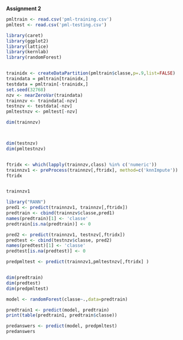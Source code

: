 **Assignment 2**
```r
pmltrain <- read.csv('pml-training.csv')
pmltest <- read.csv('pml-testing.csv')

library(caret)
library(ggplot2)
library(lattice)
library(kernlab)
library(randomForest)


trainidx <- createDataPartition(pmltrain$classe,p=.9,list=FALSE)
traindata = pmltrain[trainidx,]
testdata = pmltrain[-trainidx,]
set.seed(32768)
nzv <- nearZeroVar(traindata)
trainnzv <- traindata[-nzv]
testnzv <- testdata[-nzv]
pmltestnzv <- pmltest[-nzv]

dim(trainnzv)



dim(testnzv)
dim(pmltestnzv)


ftridx <- which(lapply(trainnzv,class) %in% c('numeric'))
trainnzv1 <- preProcess(trainnzv[,ftridx], method=c('knnImpute'))
ftridx


trainnzv1

library("RANN")
pred1 <- predict(trainnzv1, trainnzv[,ftridx])
predtrain <- cbind(trainnzv$classe,pred1)
names(predtrain)[1] <- 'classe'
predtrain[is.na(predtrain)] <- 0

pred2 <- predict(trainnzv1, testnzv[,ftridx])
predtest <- cbind(testnzv$classe, pred2)
names(predtest)[1] <- 'classe'
predtest[is.na(predtest)] <- 0

predpmltest <- predict(trainnzv1,pmltestnzv[,ftridx] )


dim(predtrain)
dim(predtest)
dim(predpmltest)

model <- randomForest(classe~.,data=predtrain)

predtrain1 <- predict(model, predtrain) 
print(table(predtrain1, predtrain$classe))

predanswers <- predict(model, predpmltest) 
predanswers
```
